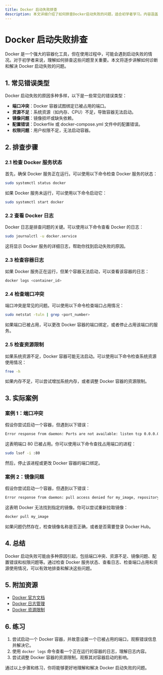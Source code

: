 ```yaml
---
title: Docker 启动失败排查
description: 本文详细介绍了如何排查Docker启动失败的问题，适合初学者学习。内容涵盖常见错误、排查步骤、实际案例以及解决方案。
---
```


# Docker 启动失败排查

Docker 是一个强大的容器化工具，但在使用过程中，可能会遇到启动失败的情况。对于初学者来说，理解如何排查这些问题至关重要。本文将逐步讲解如何诊断和解决 Docker 启动失败的问题。

## 1. 常见错误类型

Docker 启动失败的原因多种多样，以下是一些常见的错误类型：

- **端口冲突**：Docker 容器试图绑定已被占用的端口。
- **资源不足**：系统资源（如内存、CPU）不足，导致容器无法启动。
- **镜像问题**：镜像损坏或缺失依赖。
- **配置错误**：Dockerfile 或 docker-compose.yml 文件中的配置错误。
- **权限问题**：用户权限不足，无法启动容器。

## 2. 排查步骤

### 2.1 检查 Docker 服务状态

首先，确保 Docker 服务正在运行。可以使用以下命令检查 Docker 服务的状态：

```bash
sudo systemctl status docker
```

如果 Docker 服务未运行，可以使用以下命令启动它：

```bash
sudo systemctl start docker
```

### 2.2 查看 Docker 日志

Docker 日志是排查问题的关键。可以使用以下命令查看 Docker 的日志：

```bash
sudo journalctl -u docker.service
```

这将显示 Docker 服务的详细日志，帮助你找到启动失败的原因。

### 2.3 检查容器日志

如果 Docker 服务正在运行，但某个容器无法启动，可以查看该容器的日志：

```bash
docker logs <container_id>
```

### 2.4 检查端口冲突

端口冲突是常见的问题。可以使用以下命令检查端口占用情况：

```bash
sudo netstat -tuln | grep <port_number>
```

如果端口已被占用，可以更改 Docker 容器的端口绑定，或者停止占用该端口的服务。

### 2.5 检查资源限制

如果系统资源不足，Docker 容器可能无法启动。可以使用以下命令检查系统资源使用情况：

```bash
free -h
```

如果内存不足，可以尝试增加系统内存，或者调整 Docker 容器的资源限制。

## 3. 实际案例

### 案例 1：端口冲突

假设你尝试启动一个容器，但遇到以下错误：

```bash
Error response from daemon: Ports are not available: listen tcp 0.0.0.0:80: bind: address already in use
```

这表明端口 80 已被占用。你可以使用以下命令查找占用端口的进程：

```bash
sudo lsof -i :80
```

然后，停止该进程或更改 Docker 容器的端口绑定。

### 案例 2：镜像问题

假设你尝试启动一个容器，但遇到以下错误：

```bash
Error response from daemon: pull access denied for my_image, repository does not exist or may require 'docker login'
```

这表明 Docker 无法找到指定的镜像。你可以尝试重新拉取镜像：

```bash
docker pull my_image
```

如果问题仍然存在，检查镜像名称是否正确，或者是否需要登录 Docker Hub。

## 4. 总结

Docker 启动失败可能由多种原因引起，包括端口冲突、资源不足、镜像问题、配置错误和权限问题等。通过检查 Docker 服务状态、查看日志、检查端口占用和资源使用情况，可以有效地排查和解决这些问题。

## 5. 附加资源

- [Docker 官方文档](https://docs.docker.com/)
- [Docker 日志管理](https://docs.docker.com/config/containers/logging/)
- [Docker 资源限制](https://docs.docker.com/config/containers/resource_constraints/)

## 6. 练习

1. 尝试启动一个 Docker 容器，并故意设置一个已被占用的端口，观察错误信息并解决它。
2. 使用 `docker logs` 命令查看一个正在运行的容器的日志，理解日志内容。
3. 尝试调整 Docker 容器的资源限制，观察其对容器启动的影响。

通过以上步骤和练习，你将能够更好地理解和解决 Docker 启动失败的问题。